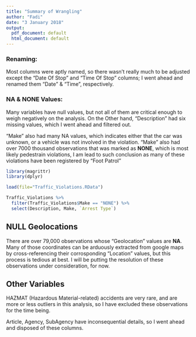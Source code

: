 ---
title: "Summary of Wrangling"
author: "Fadi"
date: "3 January 2018"
output:
  pdf_document: default
  html_document: default
---

### Renaming:
Most columns were aptly named, so there wasn't really much to be adjusted except the "Date Of Stop" and "Time Of Stop" columns; I went ahead and renamed them "Date" & "Time", respectively.

### NA & NONE Values:
Many variables have null values, but not all of them are critical enough to weigh negatively on the analysis. On the Other hand, "Description" had six missing values, which I went ahead and filtered out. 

"Make" also had many NA values, which indicates either that the car was unknown, or a vehicle was not involved in the violation. "Make" also had over 7000 thousand observations that was marked as **NONE**, which is most likely pedestrain violations, I am lead to such conclusion as many of these violations have been registered by "Foot Patrol"

```{r message=FALSE, warning=FALSE, include=FALSE, results='hide'}
library(magrittr)
library(dplyr)
```

```{r include=FALSE}
load(file="Traffic_Violations.RData")
```

```{r echo=TRUE, message=FALSE, warning=FALSE}
Traffic_Violations %>% 
  filter(Traffic_Violations$Make == "NONE") %>% 
  select(Description, Make, `Arrest Type`)
```

## NULL Geolocations

There are over 79,000 observations whose "Geolocation" values are **NA**. Many of those coordinates can be arduously extracted from google maps by cross-referencing their corrosponding "Location" values, but this process is tedious at best. I will be putting the resolution of these observations under consideration, for now.

## Other Variables

HAZMAT (Hazardous Material-related) accidents are very rare, and are more or less outliers in this analysis, so I have excluded these observations for the time being.

Article, Agency, SubAgency have inconsequential details, so I went ahead and disposed of these columns.